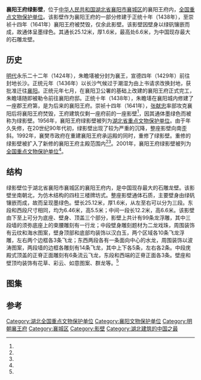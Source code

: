 {{coord|32|00|56|N|112|09|07|E|display=title|scale:10000}}
{{文物保护单位
| 级别 = 全国
| 名称 = 襄阳王府绿影壁
| 图片 = [[File:Xiangyang_Wangfu_Yingbi_2013.08.23_13-20-43.jpg|250px]]
| 所在 = [[湖北省|湖北省]][[襄阳市|襄阳市]]
| 分类 = 古建筑
| 时代 = [[明朝|明]]
| 编号 = [[第五批全国重点文物保护单位|第五批]]第362项
| 登录 = 2001年6月25日
}}
'''襄阳王府绿影壁'''，位于[[中华人民共和国|中华人民共和国]][[湖北省|湖北省]][[襄阳市|襄阳市]][[襄城区|襄城区]]的襄阳王府内，[[全国重点文物保护单位|全国重点文物保护单位]]。该影壁作为襄阳王府的一部分修建于正统十年（1438年），至崇祯十四年（1641年）襄阳王府被焚毁，仅余此影壁。该影壁因壁身以绿矾镶嵌而成，故通体呈墨绿色。其通长25.12米，厚1.6米，最高处6.6米，为中国现存最大的石雕龙壁。
==历史==
[[明代|明代]]永乐二十二年（1424年），朱瞻墡被分封为襄王，宣德四年（1429年）前往封地长沙。正统元年（1436年）以长沙气候过于潮湿为由上书请求改换封地，获批准迁往[[襄阳|襄阳]]。正统元年七月，在襄阳卫公署的基础上改建的襄阳王府正式完工，朱瞻墡随即被勒令前往襄阳府邸。正统十年（1438年），朱瞻墡在襄阳城内修建了一座郡王府第，是为后来的襄阳王府。崇祯十四年（1641年），[[张献忠|张献忠]]率部攻克襄阳后将襄阳王府焚毁，王府建筑仅剩一座府前的一座影壁<ref name="one"/>，因其通体墨绿色而被称为绿影壁。1956年，襄阳王府绿影壁被列为[[湖北省文物保护单位|湖北省重点文物保护单位]]。由于年久失修，在20世纪90年代初，绿影壁出现了较为严重的沉降，整座影壁向南歪斜。1992年，襄樊市政府在重建襄阳王府承运殿的同时，重修了绿影壁。重修的绿影壁被扩入了新修的襄阳王府主殿范围内<ref name="six"/><ref name="seven"/>。2001年，襄阳王府绿影壁被列为[[全国重点文物保护单位|全国重点文物保护单位]]<ref name="eight"/>。
==结构==
绿影壁位于湖北省襄阳市襄城区的襄阳王府内，是中国现存最大的石雕龙壁。该影壁坐南朝北，为仿木结构的四柱三楼牌坊式。整座影壁通体石质，主要壁身由绿矾镶嵌而成，故而呈现墨绿色。壁长25.12米，厚1.6米，从左至右可以分为三段。东段和西段尺寸相同，均为6.46米，高5.5米；中间一段长12.2米，高6.6米。该影壁由下至上可分为底座、壁身、顶盖三个部分，影壁上共计有99条龙浮雕，其中三段墙的须弥底座上的束腰雕刻有一行龙；中段壁身雕刻题材为二龙戏珠，周围装饰有云纹和海水图案，壁身顶部和底部均装饰以汉白玉，两个区域各10条飞龙浮雕，左右两个边框各3条飞龙；东西两段各有一条面向中心的水龙，周围装饰以波涛图案，两段墙的边框各雕刻有14条飞龙，其中上下各5条，左右各2条。中段庑殿式顶盖的正脊正面雕刻有6条流云飞龙，东段和西端的正脊正面各3条。壁座和壁顶均装饰有花草、彩云、如意图案、群龙等。{{r|two|page=1130}}{{r|three|page=39-40}}<ref name="four"/>{{r|five|page=2793-2794}}
==图集==
{{Gallery
|width = 300
|height = 
|lines = 1
|File:Xiangyang Wangfu Yingbi 2013.08.23 13-20-43.jpg|
|File:Xiangyang Wangfu Yingbi 2013.08.23 13-21-17.jpg|正面
|File:Xiangyang Wangfu Yingbi 2013.08.23 13-32-18.jpg|背面
|File:Xiangyang Wangfu Yingbi 2013.08.23 13-28-19.jpg|
|File:Xiangyang Wangfu Yingbi 2013.08.23 13-29-11.jpg|
|File:Xiangyang Wangfu Yingbi 2013.08.23 13-30-25.jpg|
|File:Xiangyang Wangfu Yingbi 2013.08.23 13-30-29.jpg|
|File:Xiangyang Wangfu Yingbi 2013.08.23 13-31-09.jpg|须弥座
|File:Xiangyang Wangfu Yingbi 2013.08.23 13-31-29.jpg|须弥座
|File:Xiangyang Wangfu Yingbi 2013.08.23 13-31-44.jpg|须弥座
|File:Xiangyang Wangfu Yingbi 2013.08.23 13-29-47.jpg|
|File:Xiangyang Wangfu Yingbi 2013.08.23 13-32-43.jpg|
}}

==参考==
{{reflist|2|refs=
<ref name="one">{{cite journal zh |author = 白颖 |date=2008 |title=襄阳明代王府建筑初探 |journal=华中建筑 |volume=3 |issue= |pages=27-31 |id= |url= |accessdate=2019-09-28 |quote= }}</ref>
<ref name="two">{{Cite book | editor = 荣斌, 徐世典| title = 中国历史文化名城 | location = 济南 | publisher = 山东友谊出版社 | date =1996 | pages =1672 | ISBN =7-80551-636-7 | accessdate = 2019-09-28 | quote = }}</ref>
<ref name="three">{{Cite book | editor =左奇志，邵学海，陈昆 | title = 荆楚雕塑 | location = 武汉 | publisher = 武汉友谊出版社 | date =2014 | pages =195 | ISBN =978-7-5430-8715-6  | accessdate = 2019-09-28 | quote = }}</ref>
<ref name="four">{{cite journal zh |author = 杨家龙 |date=2004 |title=襄阳王府与绿影壁 |journal=湖北档案 |volume=12 |issue= |pages=42 |id= |url= |accessdate=2019-09-28 |quote= }}</ref>
<ref name="five">{{Cite book | editor = 襄阳市地方志编纂委员会 | title = 襄樊市志-1979-2005 | location = 北京 | publisher = 方志出版社 | date =2015 | pages =3418 | ISBN =978-7-5144-1203-1 | accessdate = 2019-09-28 | quote = }}</ref>
<ref name="six">{{cite journal zh |author = 李有让 |date=2001 |title=襄阳石雕──绿影壁 |journal=中国地名 |volume=6 |issue= |pages=36 |id= |url= |accessdate=2019-09-28 |quote= }}</ref>
<ref name="seven">{{cite journal zh |author = 王树宝 |date=2014 |title=湖北襄王府绿影壁扶正抬升方案论述 |journal=古建园林技术 |volume=1 |issue= |pages=46-49 |id= |url= |accessdate=2019-09-28 |quote= }}</ref>
<ref name="eight">{{cite news |language=zh-cn |url =http://www.people.com.cn/GB/shizheng/16/20010716/512963.html |title = 国务院公布第五批全国重点文物保护单位名单 |publisher = 人民网  |date = 2001-07-16 |accessdate = 2019-09-29}}</ref>
}}
{{襄阳市古迹}}
{{湖北全国重点文物保护单位}}
{{DEFAULTSORT:Xiang}}
[[Category:湖北全国重点文物保护单位|Category:湖北全国重点文物保护单位]]
[[Category:襄阳文物保护单位|Category:襄阳文物保护单位]]
[[Category:明朝襄王府|Category:明朝襄王府]]
[[Category:襄城区|Category:襄城区]]
[[Category:影壁|Category:影壁]]
[[Category:湖北建筑的中国之最|Category:湖北建筑的中国之最]]